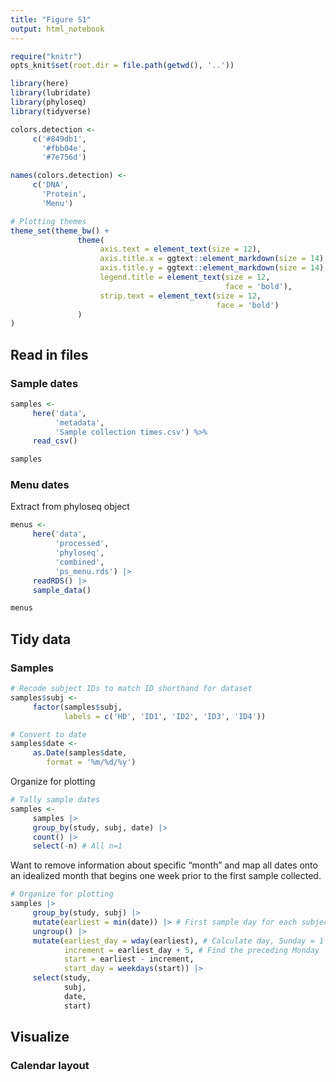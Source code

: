```yaml
---
title: "Figure S1"
output: html_notebook
---
```


```r
require("knitr")
opts_knit$set(root.dir = file.path(getwd(), '..'))
```

```r
library(here)
library(lubridate)
library(phyloseq)
library(tidyverse)
```

```r
colors.detection <- 
     c('#849db1', 
       '#fbb04e',
       '#7e756d')

names(colors.detection) <- 
     c('DNA',
       'Protein',
       'Menu')
```

```r
# Plotting themes
theme_set(theme_bw() +
               theme(
                    axis.text = element_text(size = 12),
                    axis.title.x = ggtext::element_markdown(size = 14),
                    axis.title.y = ggtext::element_markdown(size = 14),
                    legend.title = element_text(size = 12,
                                                face = 'bold'),
                    strip.text = element_text(size = 12,
                                              face = 'bold')
               )
)
```

## Read in files

### Sample dates

```r
samples <- 
     here('data',
          'metadata',
          'Sample collection times.csv') %>% 
     read_csv()

samples
```
### Menu dates

Extract from phyloseq object
```r
menus <- 
     here('data',
          'processed',
          'phyloseq',
          'combined',
          'ps_menu.rds') |> 
     readRDS() |> 
     sample_data()

menus
```

## Tidy data

### Samples

```r
# Recode subject IDs to match ID shorthand for dataset
samples$subj <- 
     factor(samples$subj,
            labels = c('HD', 'ID1', 'ID2', 'ID3', 'ID4'))
```

```r
# Convert to date
samples$date <- 
     as.Date(samples$date, 
        format = '%m/%d/%y')
```

Organize for plotting
```r
# Tally sample dates
samples <- 
     samples |> 
     group_by(study, subj, date) |> 
     count() |> 
     select(-n) # All n=1
```

Want to remove information about specific "month" and map all dates onto an idealized month that begins one week prior to the first sample collected. 
```r
# Organize for plotting
samples |> 
     group_by(study, subj) |> 
     mutate(earliest = min(date)) |> # First sample day for each subject
     ungroup() |> 
     mutate(earliest_day = wday(earliest), # Calculate day, Sunday = 1
            increment = earliest_day + 5, # Find the preceding Monday
            start = earliest - increment,
            start_day = weekdays(start)) |> 
     select(study, 
            subj,
            date,
            start)
```

## Visualize

### Calendar layout

```r

```


